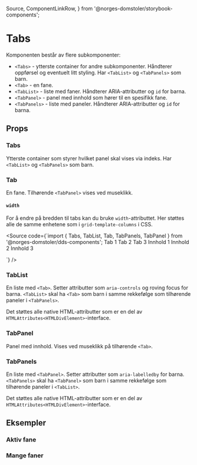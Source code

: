   Source,
  ComponentLinkRow,
} from '@norges-domstoler/storybook-components';

<Meta of={TabsStories} />

# Tabs

<ComponentLinkRow
  docsHref="https://design.domstol.no/987b33f71/p/206fdc-skiptocontent/b/11d1c4"
  figmaHref="https://www.figma.com/file/ewqSDmkgqDQ5PyOsRp4V5b/?node-id=7003%3A143267"
  githubHref="https://github.com/domstolene/designsystem/tree/main/packages/components/src/components/Tabs"
  storybookHref="https://domstolene.github.io/designsystem/?path=/story/dds-components-tabs--default"
  withBottomSpacing
/>

Komponenten består av flere subkomponenter:

- `<Tabs>` - ytterste container for andre subkomponenter. Håndterer oppførsel og eventuelt litt styling. Har `<TabList>` og `<TabPanels>` som barn.
- `<Tab>` - en fane.
- `<TabList>` - liste med faner. Håndterer ARIA-attributter og `id` for barna.
- `<TabPanel>` - panel med innhold som hører til en spesifikk fane.
- `<TabPanels>` - liste med paneler. Håndterer ARIA-attributter og `id` for barna.

## Props

### Tabs

Ytterste container som styrer hvilket panel skal vises via indeks. Har `<TabList>` og `<TabPanels>` som barn.

<Canvas of={TabsStories.Default} sourceState="shown" />

<Controls of={TabsStories.Default} />

### Tab

En fane. Tilhørende `<TabPanel>` vises ved museklikk.

<ArgTypes of={Tab} />

#### `width`

For å endre på bredden til tabs kan du bruke `width`-attributtet. Her støttes alle de samme enhetene som i `grid-template-columns` i CSS.

<Source
  code={`import { Tabs, TabList, Tab, TabPanels, TabPanel } from '@norges-domstoler/dds-components';
  <Tabs>
    <TabList>
      <Tab width="max-content">Tab 1</Tab>
      <Tab width="8rem">Tab 2</Tab>
      <Tab width="1fr">Tab 3</Tab>
    </TabList>
    <TabPanels>
      <TabPanel>Innhold 1</TabPanel>
      <TabPanel>Innhold 2</TabPanel>
      <TabPanel>Innhold 3</TabPanel>
    </TabPanels>
  </Tabs>

`}
/>

### TabList

En liste med `<Tab>`. Setter attributter som `aria-controls` og roving focus for barna. `<TabList>` skal ha `<Tab>` som barn i samme rekkefølge som tilhørende paneler i `<TabPanels>`.

Det støttes alle native HTML-attributter som er en del av `HTMLAttributes<HTMLDivElement>`-interface.

### TabPanel

Panel med innhold. Vises ved museklikk på tilhørende `<Tab>`.

<ArgTypes of={TabPanel} />

### TabPanels

En liste med `<TabPanel>`. Setter attributter som `aria-labelledby` for barna. `<TabPanels>` skal ha `<TabPanel>` som barn i samme rekkefølge som tilhørende paneler i `<TabList>`.

Det støttes alle native HTML-attributter som er en del av `HTMLAttributes<HTMLDivElement>`-interface.

## Eksempler

### Aktiv fane

<Canvas of={TabsStories.ActiveTab} />

### Mange faner

<Canvas of={TabsStories.ManyTabs} />
